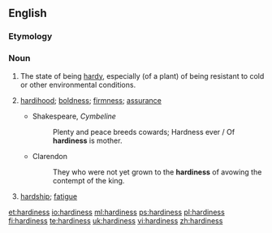 ==English==

===Etymology===
{{suffix|hardy|ness}}

===Noun===
{{wikipedia|hardiness (plants)}}
{{en-noun|~|es}}

# The state of being [[hardy]], especially (of a plant) of being resistant to cold or other environmental conditions.
# {{context|obsolete|lang=en}} [[hardihood]]; [[boldness]]; [[firmness]]; [[assurance]]
#* Shakespeare, ''Cymbeline''
#*: Plenty and peace breeds cowards; Hardness ever / Of '''hardiness''' is mother.
#* Clarendon
#*: They who were not yet grown to the '''hardiness''' of avowing the contempt of the king.
# {{context|obsolete|lang=en}} [[hardship]]; [[fatigue]]
#: {{rfquotek|Spenser}}

[[et:hardiness]]
[[io:hardiness]]
[[ml:hardiness]]
[[ps:hardiness]]
[[pl:hardiness]]
[[fi:hardiness]]
[[te:hardiness]]
[[uk:hardiness]]
[[vi:hardiness]]
[[zh:hardiness]]